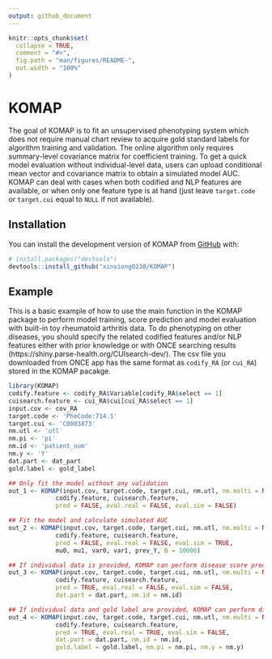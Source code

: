 ```yaml
---
output: github_document
---
```


<!-- README.md is generated from README.Rmd. Please edit that file -->

```r
knitr::opts_chunk$set(
  collapse = TRUE,
  comment = "#>",
  fig.path = "man/figures/README-",
  out.width = "100%"
)
```

# KOMAP

<!-- badges: start -->
<!-- badges: end -->

The goal of KOMAP is to fit an unsupervised phenotyping system which does not require manual chart review to acquire gold standard labels for algorithm training and validation. The online algorithm only requires summary-level covariance matrix for coefficient training. To get a quick model evaluation without individual-level data, users can upload conditional mean vector and covariance matrix to obtain a simulated model AUC. KOMAP can deal with cases when both codified and NLP features are available, or when only one feature type is at hand (just leave `target.code` or `target.cui` equal to `NULL` if not available). 

## Installation

You can install the development version of KOMAP from [GitHub](https://github.com/) with:

``` r
# install.packages("devtools")
devtools::install_github("xinxiong0238/KOMAP")
```

## Example

This is a basic example of how to use the main function in the KOMAP package to perform model training, score prediction and model evaluation with built-in toy rheumatoid arthritis data. To do phenotyping on other diseases, you should specify the related codified features and/or NLP features either with prior knowledge or with ONCE searching results (https://shiny.parse-health.org/CUIsearch-dev/). The csv file you downloaded from ONCE app has the same format as `codify_RA` (or `cui_RA`) stored in the KOMAP pacakge.

```r
library(KOMAP)
codify.feature <- codify_RA$Variable[codify_RA$select == 1]
cuisearch.feature <- cui_RA$cui[cui_RA$select == 1]
input.cov <- cov_RA
target.code <- 'PheCode:714.1'
target.cui <- 'C0003873'
nm.utl <- 'utl'
nm.pi <- 'pi'
nm.id <- 'patient_num'
nm.y <- 'Y'
dat.part <- dat_part
gold.label <- gold_label

## Only fit the model without any validation
out_1 <- KOMAP(input.cov, target.code, target.cui, nm.utl, nm.multi = NULL, dict_RA,
             codify.feature, cuisearch.feature,               
             pred = FALSE, eval.real = FALSE, eval.sim = FALSE)

## Fit the model and calculate simulated AUC
out_2 <- KOMAP(input.cov, target.code, target.cui, nm.utl, nm.multi = NULL, dict_RA,
             codify.feature, cuisearch.feature,               
             pred = FALSE, eval.real = FALSE, eval.sim = TRUE,
             mu0, mu1, var0, var1, prev_Y, B = 10000)

## If individual data is provided, KOMAP can perform disease score prediction
out_3 <- KOMAP(input.cov, target.code, target.cui, nm.utl, nm.multi = NULL, dict_RA,
             codify.feature, cuisearch.feature,               
             pred = TRUE, eval.real = FALSE, eval.sim = FALSE,
             dat.part = dat.part, nm.id = nm.id)

## If individual data and gold label are provided, KOMAP can perform disease score prediction and calculate the true AUC
out_4 <- KOMAP(input.cov, target.code, target.cui, nm.utl, nm.multi = NULL, dict_RA,
             codify.feature, cuisearch.feature,               
             pred = TRUE, eval.real = TRUE, eval.sim = FALSE,
             dat.part = dat.part, nm.id = nm.id, 
             gold.label = gold.label, nm.pi = nm.pi, nm.y = nm.y)
```
